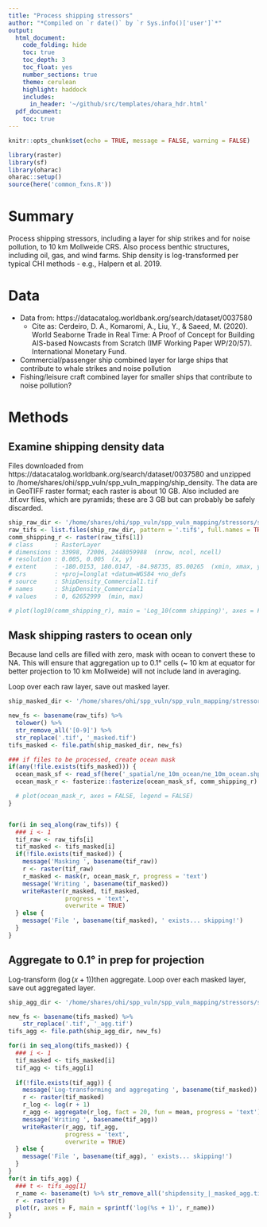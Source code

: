 ```yaml
---
title: "Process shipping stressors"
author: "*Compiled on `r date()` by `r Sys.info()['user']`*"
output: 
  html_document:
    code_folding: hide
    toc: true
    toc_depth: 3
    toc_float: yes
    number_sections: true
    theme: cerulean
    highlight: haddock
    includes: 
      in_header: '~/github/src/templates/ohara_hdr.html'
  pdf_document:
    toc: true
---
```


``` r

knitr::opts_chunk$set(echo = TRUE, message = FALSE, warning = FALSE)

library(raster)
library(sf)
library(oharac)
oharac::setup()
source(here('common_fxns.R'))

```

# Summary

Process shipping stressors, including a layer for ship strikes and for noise pollution, to 10 km Mollweide CRS.  Also process benthic structures, including oil, gas, and wind farms.  Ship density is log-transformed per typical CHI methods - e.g., Halpern et al. 2019.

# Data

* Data from: https://datacatalog.worldbank.org/search/dataset/0037580
    * Cite as: Cerdeiro, D. A., Komaromi, A., Liu, Y., & Saeed, M. (2020). World Seaborne Trade in Real Time: A Proof of Concept for Building AIS-based Nowcasts from Scratch (IMF Working Paper WP/20/57). International Monetary Fund.
* Commercial/passenger ship combined layer for large ships that contribute to whale strikes and noise pollution
* Fishing/leisure craft combined layer for smaller ships that contribute to noise pollution?

# Methods

## Examine shipping density data

Files downloaded from https://datacatalog.worldbank.org/search/dataset/0037580 and unzipped to /home/shares/ohi/spp_vuln/spp_vuln_mapping/ship_density.  The data are in GeoTIFF raster format; each raster is about 10 GB.  Also included are .tif.ovr files, which are pyramids; these are 3 GB but can probably be safely discarded.

```r
ship_raw_dir <- '/home/shares/ohi/spp_vuln/spp_vuln_mapping/stressors/ship_density/raw'
raw_tifs <- list.files(ship_raw_dir, pattern = '.tif$', full.names = TRUE)
comm_shipping_r <- raster(raw_tifs[1])
# class      : RasterLayer 
# dimensions : 33998, 72006, 2448059988  (nrow, ncol, ncell)
# resolution : 0.005, 0.005  (x, y)
# extent     : -180.0153, 180.0147, -84.98735, 85.00265  (xmin, xmax, ymin, ymax)
# crs        : +proj=longlat +datum=WGS84 +no_defs 
# source     : ShipDensity_Commercial1.tif 
# names      : ShipDensity_Commercial1 
# values     : 0, 62652999  (min, max)

# plot(log10(comm_shipping_r), main = 'Log_10(comm shipping)', axes = FALSE)
```

## Mask shipping rasters to ocean only

Because land cells are filled with zero, mask with ocean to convert these to NA.  This will ensure that aggregation up to 0.1° cells (~ 10 km at equator for better projection to 10 km Mollweide) will not include land in averaging.

Loop over each raw layer, save out masked layer.
```r
ship_masked_dir <- '/home/shares/ohi/spp_vuln/spp_vuln_mapping/stressors/ship_density/masked'

new_fs <- basename(raw_tifs) %>%
  tolower() %>%
  str_remove_all('[0-9]') %>%
  str_replace('.tif', '_masked.tif')
tifs_masked <- file.path(ship_masked_dir, new_fs)

### if files to be processed, create ocean mask
if(any(!file.exists(tifs_masked))) {
  ocean_mask_sf <- read_sf(here('_spatial/ne_10m_ocean/ne_10m_ocean.shp'))
  ocean_mask_r <- fasterize::fasterize(ocean_mask_sf, comm_shipping_r)

  # plot(ocean_mask_r, axes = FALSE, legend = FALSE)
}


for(i in seq_along(raw_tifs)) {
  ### i <- 1
  tif_raw <- raw_tifs[i]
  tif_masked <- tifs_masked[i]
  if(!file.exists(tif_masked)) {
    message('Masking ', basename(tif_raw))
    r <- raster(tif_raw)
    r_masked <- mask(r, ocean_mask_r, progress = 'text')
    message('Writing ', basename(tif_masked))
    writeRaster(r_masked, tif_masked, 
                progress = 'text',
                overwrite = TRUE)
  } else {
    message('File ', basename(tif_masked), ' exists... skipping!')
  }
}
```

## Aggregate to 0.1° in prep for projection

Log-transform ($\log(x+1)$)then aggregate.  Loop over each masked layer, save out aggregated layer.

```r
ship_agg_dir <- '/home/shares/ohi/spp_vuln/spp_vuln_mapping/stressors/ship_density/aggregated'

new_fs <- basename(tifs_masked) %>%
    str_replace('.tif', '_agg.tif')
tifs_agg <- file.path(ship_agg_dir, new_fs)

for(i in seq_along(tifs_masked)) {
  ### i <- 1
  tif_masked <- tifs_masked[i]
  tif_agg <- tifs_agg[i]
  
  if(!file.exists(tif_agg)) {
    message('Log-transforming and aggregating ', basename(tif_masked))
    r <- raster(tif_masked)
    r_log <- log(r + 1)
    r_agg <- aggregate(r_log, fact = 20, fun = mean, progress = 'text')
    message('Writing ', basename(tif_agg))
    writeRaster(r_agg, tif_agg, 
                progress = 'text',
                overwrite = TRUE)
  } else {
    message('File ', basename(tif_agg), ' exists... skipping!')
  }
}
for(t in tifs_agg) {
  ### t <- tifs_agg[1]
  r_name <- basename(t) %>% str_remove_all('shipdensity_|_masked_agg.tif')
  r <- raster(t)
  plot(r, axes = F, main = sprintf('log(%s + 1)', r_name))
}
```

